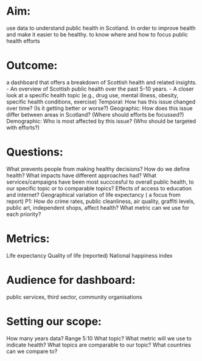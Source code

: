 # Aim:
use data to understand public health in Scotland.
In order to improve health and make it easier to be healthy.
to know where and how to focus public health efforts

# Outcome:
a dashboard that offers a breakdown of Scottish health and related insights.
- An overview of Scottish public health over the past 5-10 years.
- A closer look at a specific health topic (e.g., drug use, mental illness, obesity, specific health conditions, exercise)
  Temporal: How has this issue changed over time?
    (Is it getting better or worse?)
  Geographic: How does this issue differ between areas in Scotland?
    (Where should efforts be focussed?)
  Demographic: Who is most affected by this issue?
    (Who should be targeted with efforts?)

# Questions:
What prevents people from making healthy decisions?
How do we define health?
What impacts have different approaches had?
What services/campaigns have been most succcesful to overall public health, to our specific topic or to comparable topics?
Effects of access to education and internet?
Geographical variation of life expectancy ( a focus from report)
P1: How do crime rates, public cleanliness, air quality, graffiti levels, public art, independent shops, affect health?
What metric can we use for each priority?

# Metrics:
Life expectancy
Quality of life (reported)
National happiness index

# Audience for dashboard:
public services, third sector, community organisations

# Setting our scope:
How many years data? Range 5:10
What topic?
What metric will we use to indicate health?
What topics are comparable to our topic?
What countries can we compare to?